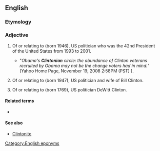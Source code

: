 ==English==

===Etymology===
{{suffix|en|Clinton|ian}}

===Adjective===
{{en-adj}}

# {{lb|en|US|politics}} Of or relating to {{w|Bill Clinton}} (born 1946), US politician who was the 42nd President of the United States from 1993 to 2001.
#* "''Obama's '''Clintonian''' circle: the abundance of Clinton veterans recruited by Obama may not be the change voters had in mind.''" (Yahoo Home Page, November 19, 2008 2:58PM (PST) ).
# {{lb|en|US|politics}} Of or relating to {{w|Hillary Clinton}} (born 1947), US politician and wife of Bill Clinton.
# {{lb|en|US|politics}} Of or relating to {{w|DeWitt Clinton}} (born 1769), US politician DeWitt Clinton.

====Related terms====
* {{l|en|Clintonesque}}

====See also====
* [[Clintonite]]

[[Category:English eponyms]]